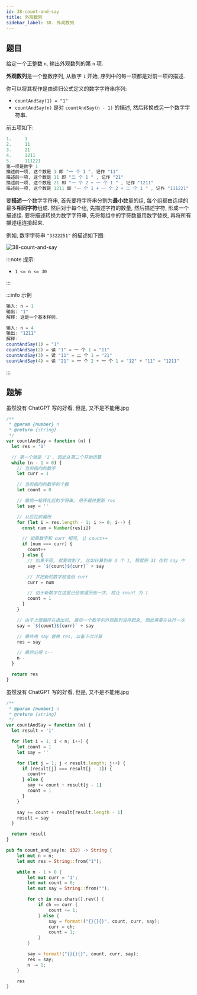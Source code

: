 ```yaml
---
id: 38-count-and-say
title: 外观数列
sidebar_label: 38. 外观数列
---
```


## 题目

给定一个正整数 `n`, 输出外观数列的第 `n` 项.

**外观数列**是一个整数序列, 从数字 `1` 开始, 序列中的每一项都是对前一项的描述.

你可以将其视作是由递归公式定义的数字字符串序列:

- `countAndSay(1) = "1"`
- `countAndSay(n)` 是对 `countAndSay(n - 1)` 的描述, 然后转换成另一个数字字符串.

前五项如下:

```ts
1.     1
2.     11
3.     21
4.     1211
5.     111221
第一项是数字 1
描述前一项, 这个数是 1 即 "一 个 1 ", 记作 "11"
描述前一项, 这个数是 11 即 "二 个 1 " , 记作 "21"
描述前一项, 这个数是 21 即 "一 个 2 + 一 个 1 " , 记作 "1211"
描述前一项, 这个数是 1211 即 "一 个 1 + 一 个 2 + 二 个 1 " , 记作 "111221"
```

要**描述**一个数字字符串, 首先要将字符串分割为**最小**数量的组, 每个组都由连续的最多**相同字符**组成.
然后对于每个组, 先描述字符的数量, 然后描述字符, 形成一个描述组. 要将描述转换为数字字符串, 先将每组中的字符数量用数字替换, 再将所有描述组连接起来.

例如, 数字字符串 `"3322251"` 的描述如下图:

![38-count-and-say](../../static/img/38-count-and-say.jpg)

:::note 提示:

- `1 <= n <= 30`

:::

:::info 示例

```ts
输入: n = 1
输出: "1"
解释: 这是一个基本样例.
```

```ts
输入: n = 4
输出: "1211"
解释:
countAndSay(1) = "1"
countAndSay(2) = 读 "1" = 一 个 1 = "11"
countAndSay(3) = 读 "11" = 二 个 1 = "21"
countAndSay(4) = 读 "21" = 一 个 2 + 一 个 1 = "12" + "11" = "1211"
```

:::

## 题解


<Tabs>
  <TabItem value="JavaScript - 我的解法" label="JavaScript - 我的解法" default>

虽然没有 ChatGPT 写的好看, 但是, 又不是不能用.jpg

```ts
/**
 * @param {number} n
 * @return {string}
 */
var countAndSay = function (n) {
  let res = '1'

  // 第一个就是 '1', 因此从第二个开始运算
  while (n - 1 > 0) {
    // 当前指向的数字
    let curr = 1

    // 当前指向的数字的个数
    let count = 0

    // 做完一轮转化后的字符串, 用于最终更新 res
    let say = ''

    // 从后往前遍历
    for (let i = res.length - 1; i >= 0; i--) {
      const num = Number(res[i])

      // 如果数字和 curr 相同, 让 count++
      if (num === curr) {
        count++
      } else {
        // 如果不同, 就要收割了, 比如计算到有 3 个 1, 那就把 31 存到 say 中
        say = `${count}${curr}` + say

        // 并把新的数字赋值给 curr
        curr = num

        // 由于新数字在这里已经被遍历到一次, 故让 count 为 1
        count = 1
      }
    }

    // 由于上面循环在退出后, 最后一个数字的外观数列没存起来, 因此需要在执行一次
    say = `${count}${curr}` + say

    // 最终用 say 替换 res, 以备下次计算
    res = say

    // 最后记得 n--
    n--
  }

  return res
}
```

</TabItem>
<TabItem value="JavaScript - ChatGPT 写的" label="JavaScript - ChatGPT 写的">

虽然没有 ChatGPT 写的好看, 但是, 又不是不能用.jpg

```ts
/**
 * @param {number} n
 * @return {string}
 */
var countAndSay = function (n) {
  let result = '1'

  for (let i = 1; i < n; i++) {
    let count = 1
    let say = ''

    for (let j = 1; j < result.length; j++) {
      if (result[j] === result[j - 1]) {
        count++
      } else {
        say += count + result[j - 1]
        count = 1
      }
    }

    say += count + result[result.length - 1]
    result = say
  }

  return result
}
```

</TabItem>
<TabItem value="Rust" label="Rust">

```rust
pub fn count_and_say(n: i32) -> String {
    let mut n = n;
    let mut res = String::from("1");

    while n - 1 > 0 {
        let mut curr = '1';
        let mut count = 0;
        let mut say = String::from("");

        for ch in res.chars().rev() {
            if ch == curr {
                count += 1;
            } else {
                say = format!("{}{}{}", count, curr, say);
                curr = ch;
                count = 1;
            }
        }

        say = format!("{}{}{}", count, curr, say);
        res = say;
        n -= 1;
    }

    res
}
```

</TabItem>
</Tabs>
